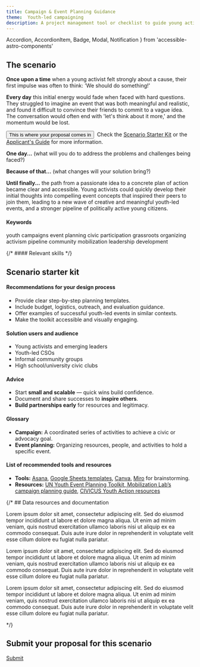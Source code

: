```yaml
---
title: Campaign & Event Planning Guidance
theme:  Youth-led campaigning
description: A project management tool or checklist to guide young activists through the process of planning and facilitating a successful event.
---
```


  Accordion,
  AccordionItem,
  Badge,
  Modal,
  Notification
} from 'accessible-astro-components'

## The scenario
**Once upon a time** when a young activist felt strongly about a cause, their first impulse was often to think: 'We should do something!'

**Every day** this initial energy would fade when faced with hard questions. They struggled to imagine an event that was both meaningful and realistic, and found it difficult to convince their friends to commit to a vague idea. The conversation would often end with 'let's think about it more,' and the momentum would be lost.

<button id="modal1-trigger" class="button">This is where your proposal comes in</button>&nbsp;
<Modal triggerId="modal1-trigger" title="What's expected of my proposal?">
Check the [Scenario Starter Kit](#scenario-starter-kit) or the <a href="../../#applicant-guide" target="_blank">Applicant's Guide</a> for more information.
</Modal>

**One day...** (what will you do to address the problems and challenges being faced?)

**Because of that...** (what changes will your solution bring?)

**Until finally...** the path from a passionate idea to a concrete plan of action became clear and accessible. Young activists could quickly develop their initial thoughts into compelling event concepts that inspired their peers to join them, leading to a new wave of creative and meaningful youth-led events, and a stronger pipeline of politically active young citizens.

#### Keywords
<Badge type="info">youth campaigns</Badge> <Badge type="info">event planning</Badge> <Badge type="info">civic participation</Badge> <Badge type="info">grassroots organizing</Badge> <Badge type="info">activism pipeline</Badge> <Badge type="info">community mobilization</Badge> <Badge type="info">leadership development</Badge>

{/* #### Relevant skills
<span class="button has-icon"><Icon name="lucide:code-xml" /></span> */}

<BreakoutImage src="/scenarios/scenario-image-3.png" />

## Scenario starter kit
#### Recommendations for your design process 
- Provide clear step-by-step planning templates.
- Include budget, logistics, outreach, and evaluation guidance.
- Offer examples of successful youth-led events in similar contexts.
- Make the toolkit accessible and visually engaging.

#### Solution users and audience
- Young activists and emerging leaders
- Youth-led CSOs
- Informal community groups
- High school/university civic clubs

#### Advice
- Start **small and scalable** — quick wins build confidence.
- Document and share successes to **inspire others**.
- **Build partnerships early** for resources and legitimacy.

#### Glossary
- **Campaign:** A coordinated series of activities to achieve a civic or advocacy goal.
- **Event planning:** Organizing resources, people, and activities to hold a specific event.

#### List of recommended tools and resources
- **Tools:** [Asana](https://asana.com/), [Google Sheets templates](https://workspace.google.com/products/sheets/), [Canva](https://www.canva.com/), [Miro](https://miro.com/signup/) for brainstorming.
- **Resources:** [UN Youth Event Planning Toolkit](https://www.un.org/development/desa/youth/what-we-do/what-can-you-do/toolkits.html),[ Mobilization Lab’s campaign planning guide](https://mobilisationlab.org/training-coaching/campaign-accelerator-training/resources/),
[CIVICUS Youth Action resources](https://www.civicus.org/index.php/media-center/resources/toolkits/civicus-resources/toolkits-yal-toolbox)


{/* ## Data resources and documentation
<Accordion>
  <AccordionItem variant="chevron" title="Resource 1" >
    <p>
      Lorem ipsum dolor sit amet, consectetur adipiscing elit. Sed do eiusmod tempor incididunt ut labore et dolore magna aliqua. Ut enim ad minim veniam, quis nostrud exercitation ullamco laboris nisi ut aliquip ex ea commodo consequat. Duis aute irure dolor in reprehenderit in voluptate velit esse cillum dolore eu fugiat nulla pariatur.
    </p>
  </AccordionItem>
  <AccordionItem variant="chevron" title="Resource 2">
    <p>
      Lorem ipsum dolor sit amet, consectetur adipiscing elit. Sed do eiusmod tempor incididunt ut labore et dolore magna aliqua. Ut enim ad minim veniam, quis nostrud exercitation ullamco laboris nisi ut aliquip ex ea commodo consequat. Duis aute irure dolor in reprehenderit in voluptate velit esse cillum dolore eu fugiat nulla pariatur.
    </p>
  </AccordionItem>
  <AccordionItem variant="chevron" title="Resource 3">
    <p>
      Lorem ipsum dolor sit amet, consectetur adipiscing elit. Sed do eiusmod tempor incididunt ut labore et dolore magna aliqua. Ut enim ad minim veniam, quis nostrud exercitation ullamco laboris nisi ut aliquip ex ea commodo consequat. Duis aute irure dolor in reprehenderit in voluptate velit esse cillum dolore eu fugiat nulla pariatur.
    </p>
  </AccordionItem>
</Accordion> */}

## Submit your proposal for this scenario

<a href="#" class="text-center text-2xl button has-icon">
  Submit
  <Icon name="lucide:arrow-right" />
</a>
